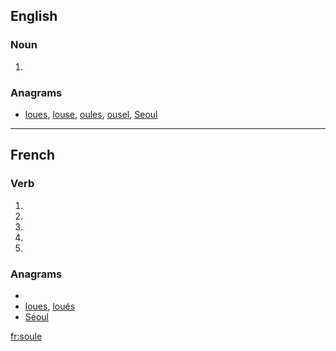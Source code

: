 {{also|soulé}}
==English==

===Noun===
{{en-noun}}

# {{obsolete spelling of|soul}}

===Anagrams===
* [[loues#English|loues]], [[louse#English|louse]], [[oules#English|oules]], [[ousel#English|ousel]], [[Seoul#English|Seoul]]

----

==French==

===Verb===
{{fr-verb-form}}

# {{conjugation of|souler||1|s|pres|ind|lang=fr}}
# {{conjugation of|souler||3|s|pres|ind|lang=fr}}
# {{conjugation of|souler||1|s|pres|sub|lang=fr}}
# {{conjugation of|souler||3|s|pres|sub|lang=fr}}
# {{conjugation of|souler||2|s|imp|lang=fr}}

===Anagrams===
* {{alphagram|elosu}}
* [[loues#French|loues]], [[loués#French|loués]]
* [[Séoul#French|Séoul]]

[[fr:soule]]